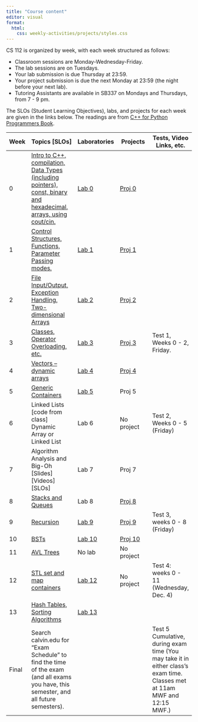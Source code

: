 ```yaml
---
title: "Course content"
editor: visual
format: 
  html:
    css: weekly-activities/projects/styles.css
---
```


CS 112 is organized by week, with each week structured as follows:

- Classroom sessions are Monday-Wednesday-Friday. 
- The lab sessions are on Tuesdays.
- Your lab submission is due Thursday at 23:59.
- Your project submission is due the next Monday at 23:59 (the night before your next lab).
- Tutoring Assistants are available in SB337 on Mondays and Thursdays, from 7 - 9 pm.

The SLOs (Student Learning Objectives), labs, and projects for each week are given in the links below. The readings are from [C++ for Python Programmers Book](https://runestone.academy/runestone/books/published/cpp4python/index.html){target="_blank"}.

|Week| Topics [SLOs] 	          | Laboratories               | Projects              	| Tests, Video Links, etc. 	|
|--- |----------------------	|---------------	|----------------	|-------------- |
|0 	 | [Intro to C++, compilation, Data Types (including pointers), const, binary and hexadecimal, arrays, using cout/cin.](/week00.qmd) 	| [Lab 0](){target="_blank"} 	| [Proj 0](){target="_blank"} 	|
| 1  | [Control Structures, Functions, Parameter Passing modes.](/week01.qmd) | [Lab 1]() 	| [Proj 1]() 	|
| 2  | [File Input/Output, Exception Handling, Two-dimensional Arrays](/week02.qmd)	| [Lab 2]()  	| [Proj 2]() 	|
| 3  | [Classes, Operator Overloading, etc.](weekly-activities/week03.qmd)	| [Lab 3](weekly-activities/labs/lab-03/lab03.qmd) 	| [Proj 3](weekly-activities/projects/proj-03/proj03.qmd) 	| Test 1, Weeks 0 - 2, Friday.  	|
| 4  	| [Vectors -- dynamic arrays](weekly-activities/week04.qmd) 	| [Lab 4](weekly-activities/labs/lab-04/lab04.qmd) 	| [Proj 4](weekly-activities/projects/proj-04/proj04.qmd) 	|  	|
| 5  	| [Generic Containers](weekly-activities/week05.qmd) 	| [Lab 5](weekly-activities/labs/lab-05/lab05.qmd) 	| Proj 5  	| 
| 6  	| Linked Lists  [code from class] Dynamic Array or Linked List 	| Lab 6 	| No project 	| Test 2, Weeks 0 - 5 (Friday) 	|
| 7  	| Algorithm Analysis and Big-Oh [Slides]  [Videos]  [SLOs] 	| Lab 7 	| Proj 7 	|  	|
| 8  	| [Stacks and Queues](/week08.qmd) 	| Lab 8 	| [Proj 8](/projects/proj08.qmd) 	|  	|
| 9 	| [Recursion](/week09.qmd) 	| [Lab 9](/labs/lab09.qmd) 	| [Proj 9](/projects/proj09.qmd) 	| Test 3, weeks 0 - 8 (Friday) 	|
| 10 	| [BSTs](/week10.qmd) 	| [Lab 10](/labs/lab10.qmd) 	| [Proj 10](/projects/proj10.qmd) 	|  	|
| 11 	| [AVL Trees](/week11.qmd) 	| No lab 	| No project 	|  	|
| 12 	| [STL set and map containers](/week12.qmd)   	| [Lab 12](/labs/lab12.qmd) 	| No project 	| Test 4: weeks 0 - 11 (Wednesday, Dec. 4) 	|
| 13 	| [Hash Tables, Sorting Algorithms](/week13.qmd) 	| [Lab 13](/labs/lab13.qmd) 	|  	|  	|
| Final 	| Search calvin.edu for "Exam Schedule" to find the time of the exam (and all exams you have, this semester, and all future semesters). 	|  	|  	| Test 5 Cumulative, during exam time  (You may take it in either class's exam time. Classes met at 11am MWF and 12:15 MWF.) 	|
<!-- | 11 	|  	| OpenMP, etc. [SLOs] [Slides] 	| Lab 11 	| Project 11 	|  	| -->

